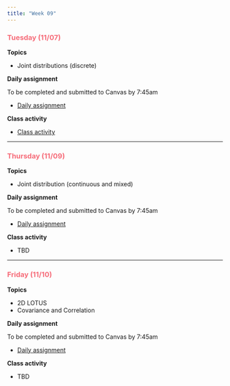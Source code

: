 ```yaml
---
title: "Week 09"
---
```


::: {style="color: #F66D7A"}
### Tuesday (11/07)
:::

**Topics**

-   Joint distributions (discrete)

**Daily assignment**

To be completed and submitted to Canvas by 7:45am

-   [Daily assignment](daily/DA_23.pdf)

**Class activity**

-   [Class activity](class/CA_23.pdf)

------------------------------------------------------------------------

::: {style="color: #F66D7A"}
### Thursday (11/09)
:::

**Topics**

-   Joint distribution (continuous and mixed)

**Daily assignment**

To be completed and submitted to Canvas by 7:45am

-   [Daily assignment](daily/DA_24.pdf)

**Class activity**

-   TBD

------------------------------------------------------------------------

::: {style="color: #F66D7A"}
### Friday (11/10)
:::

**Topics**

-   2D LOTUS
-   Covariance and Correlation

**Daily assignment**

To be completed and submitted to Canvas by 7:45am

-   [Daily assignment](daily/DA_25.pdf)

**Class activity**

-   TBD
